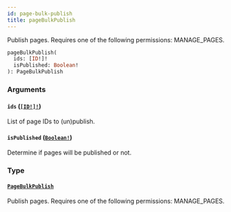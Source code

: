 ```yaml
---
id: page-bulk-publish
title: pageBulkPublish
---
```


Publish pages. Requires one of the following permissions: MANAGE_PAGES.

```graphql
pageBulkPublish(
  ids: [ID!]!
  isPublished: Boolean!
): PageBulkPublish

```

### Arguments

#### `ids` ([`[ID!]!`](../../../developer/api-reference/scalars/id))

List of page IDs to (un)publish.

#### `isPublished` ([`Boolean!`](../../../developer/api-reference/scalars/boolean))

Determine if pages will be published or not.

### Type

#### [`PageBulkPublish`](../../../developer/api-reference/objects/page-bulk-publish)

Publish pages. Requires one of the following permissions: MANAGE_PAGES.
